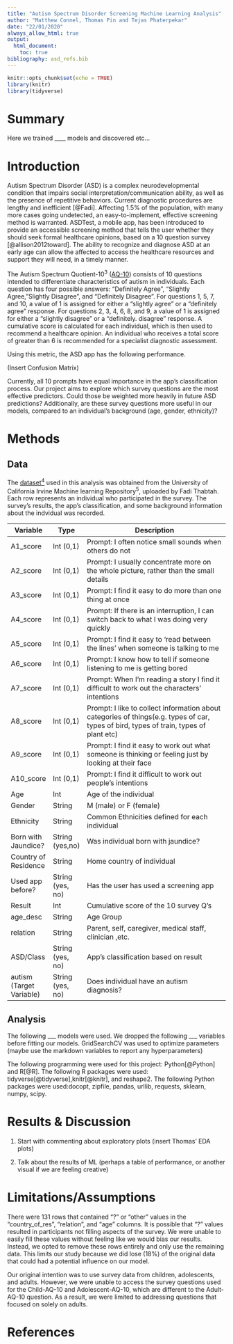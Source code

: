 ```yaml
---
title: "Autism Spectrum Disorder Screening Machine Learning Analysis"
author: "Matthew Connel, Thomas Pin and Tejas Phaterpekar"
date: "22/01/2020"
always_allow_html: true
output: 
  html_document:
    toc: true
bibliography: asd_refs.bib
---
```


```r
knitr::opts_chunk$set(echo = TRUE)
library(knitr)
library(tidyverse)
```

# Summary

Here we trained ____ models and discovered etc...

# Introduction

Autism Spectrum Disorder (ASD) is a complex neurodevelopmental condition that impairs social interpretation/communication ability, as well as the presence of repetitive behaviors. Current diagnostic procedures are lengthy and inefficient [@Fadi]. Affecting 1.5% of the population, with many more cases going undetected, an easy-to-implement, effective screening method is warranted. ASDTest, a mobile app, has been introduced to provide an accessible screening method that tells the user whether they should seek formal healthcare opinions, based on a 10 question survey [@allison2012toward]. The ability to recognize and diagnose ASD at an early age can allow the affected to access the healthcare resources and support they will need, in a timely manner. 

The Autism Spectrum Quotient-10<sup>3</sup> ([AQ-10](https://www.nice.org.uk/guidance/cg142/resources/autism-spectrum-quotient-aq10-test-pdf-186582493)) consists of 10 questions intended to differentiate characteristics of autism in individuals. Each question has four possible answers: "Definitely Agree", "Slightly Agree, "Slightly Disagree", and "Definitely Disagree". For questions 1, 5, 7, and 10, a value of 1 is assigned for either a "slightly agree" or a "definitely agree" response. For questions 2, 3, 4, 6, 8, and 9, a value of 1 is assigned for either a "slightly disagree" or a "definitely. disagree" response. A cumulative score is calculated for each individual, which is then used to recommend a healthcare opinion. An individual who receives a total score of greater than 6 is recommended for a specialist diagnostic assessment.

Using this metric, the ASD app has the following performance.

(Insert Confusion Matrix)

Currently, all 10 prompts have equal importance in the app's classification process. Our project aims to explore which survey questions are the most effective predictors. Could those be weighted more heavily in future ASD predictions? Additionally, are these survey questions more useful in our models, compared to an individual's background (age, gender, ethnicity)?

# Methods

## Data

The [dataset<sup>4</sup>](https://archive.ics.uci.edu/ml/datasets/Autism+Screening+Adult)  used in this analysis was obtained from the University of California Irvine Machine learning Repository<sup>5</sup>, uploaded by Fadi Thabtah. Each row represents an individual who participated in the survey. The survey's results, the app's classification, and some background information about the indvidual was recorded.

| Variable             | Type             | Description                                                                                                                            |
|----------------------|------------------|----------------------------------------------------------------------------------------------------------------------------------------|
| A1_score             | Int (0,1)        | Prompt: I often notice small sounds when others do not                                                                                 |
| A2_score             | Int (0,1)        | Prompt: I usually concentrate more on the whole picture, rather than the small details                                                 |
| A3_score             | Int (0,1)        | Prompt: I find it easy to do more than one thing at once                                                                               |
| A4_score             | Int (0,1)        | Prompt: If there is an interruption, I can switch back to what I was doing very quickly                                                |
| A5_score             | Int (0,1)        | Prompt: I find it easy to 'read between the lines' when someone is talking to me                                                       |
| A6_score             | Int (0,1)        | Prompt: I know how to tell if someone listening to me is getting bored                                                                 |
| A7_score             | Int (0,1)        | Prompt: When I'm reading a story I find it difficult to work out the characters' intentions                                            |
| A8_score             | Int (0,1)        | Prompt: I like to collect information about categories of things(e.g. types of car, types of bird, types of train, types of plant etc) |
| A9_score             | Int (0,1)        | Prompt: I find it easy to work out what someone is thinking or feeling just by looking at their face                                   |
| A10_score            | Int (0,1)        | Prompt: I find it difficult to work out people's intentions                                                                            |
| Age                  | Int              | Age of the individual                                                                                                                  |
| Gender               | String           | M (male) or F (female)                                                                                                                 |
| Ethnicity            | String           | Common Ethnicities defined for each individual                                                                                         |
| Born with Jaundice?  | String (yes,no)  | Was individual born with jaundice?                                                                                                     |
| Country of Residence | String           | Home country of individual                                                                                                             |
| Used app before?     | String (yes, no) | Has the user has used a screening app                                                                                                  |
| Result               | Int              | Cumulative score of the 10 survey Q's                                                                                                  |
| age_desc             | String           | Age Group                                                                                                                              |
| relation             | String           | Parent, self, caregiver, medical staff, clinician ,etc.                                                                                |
| ASD/Class            | String (yes, no) | App's classification based on result                                                                                                   |
| autism (Target Variable)  | String (yes, no) | Does individual have an autism diagnosis?  

## Analysis

The following ___ models were used. We dropped the following ___ variables before fitting our models. GridSearchCV was used to optimize parameters (maybe use the markdown variables to report any hyperparameters)

The following programming were used for this project: Python[@Python] and R[@R]. The following R packages were used: tidyverse[@tidyverse],knitr[@knitr], and reshape2. The following Python packages were used:docopt, zipfile, pandas, urllib, requests, sklearn, numpy, scipy.

#  Results & Discussion

1. Start with commenting about exploratory plots (insert Thomas' EDA plots)

2. Talk about the results of ML (perhaps a table of performance, or another visual if we are feeling creative)

# Limitations/Assumptions

There were 131 rows that contained "?" or "other" values in the "country_of_res", "relation", and "age" columns. It is possible that "?" values resulted in participants not filling aspects of the survey. We were unable to easily fill these values without feeling like we would bias our results. Instead, we opted to remove these rows entirely and only use the remaining data. This limits our study because we did lose (18%) of the original data that could had a potential influence on our model.  

Our original intention was to use survey data from children, adolescents, and adults. However, we were unable to access the survey questions used for the Child-AQ-10 and Adolescent-AQ-10, which are different to the Adult-AQ-10 question. As a result, we were limited to addressing questions that focused on solely on adults.


# References




